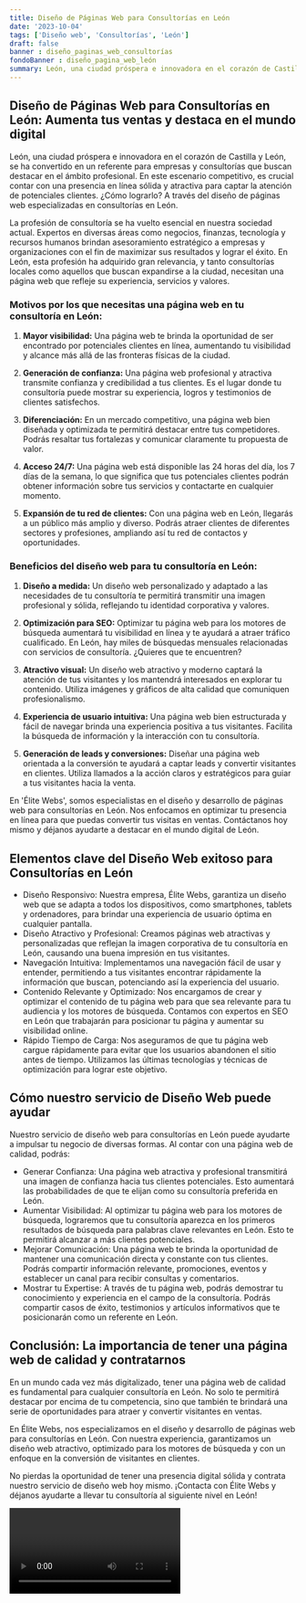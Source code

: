 ```yaml
---
title: Diseño de Páginas Web para Consultorías en León
date: '2023-10-04'
tags: ['Diseño web', 'Consultorías', 'León']
draft: false
banner : diseño_paginas_web_consultorías
fondoBanner : diseño_pagina_web_león
summary: León, una ciudad próspera e innovadora en el corazón de Castilla y León, se ha convertido en un referente para empresas y consultorías que buscan destacar en el ámbito profesional. En este escenario competitivo, es crucial contar con una presencia en línea sólida y atractiva para captar la atención de potenciales clientes. ¿Cómo lograrlo? A través del diseño de páginas web especializadas en consultorías en León.
---
```


## Diseño de Páginas Web para Consultorías en León: Aumenta tus ventas y destaca en el mundo digital

León, una ciudad próspera e innovadora en el corazón de Castilla y León, se ha convertido en un referente para empresas y consultorías que buscan destacar en el ámbito profesional. En este escenario competitivo, es crucial contar con una presencia en línea sólida y atractiva para captar la atención de potenciales clientes. ¿Cómo lograrlo? A través del diseño de páginas web especializadas en consultorías en León.

La profesión de consultoría se ha vuelto esencial en nuestra sociedad actual. Expertos en diversas áreas como negocios, finanzas, tecnología y recursos humanos brindan asesoramiento estratégico a empresas y organizaciones con el fin de maximizar sus resultados y lograr el éxito. En León, esta profesión ha adquirido gran relevancia, y tanto consultorías locales como aquellos que buscan expandirse a la ciudad, necesitan una página web que refleje su experiencia, servicios y valores.

### Motivos por los que necesitas una página web en tu consultoría en León:

1. **Mayor visibilidad:** Una página web te brinda la oportunidad de ser encontrado por potenciales clientes en línea, aumentando tu visibilidad y alcance más allá de las fronteras físicas de la ciudad.

2. **Generación de confianza:** Una página web profesional y atractiva transmite confianza y credibilidad a tus clientes. Es el lugar donde tu consultoría puede mostrar su experiencia, logros y testimonios de clientes satisfechos.

3. **Diferenciación:** En un mercado competitivo, una página web bien diseñada y optimizada te permitirá destacar entre tus competidores. Podrás resaltar tus fortalezas y comunicar claramente tu propuesta de valor.

4. **Acceso 24/7:** Una página web está disponible las 24 horas del día, los 7 días de la semana, lo que significa que tus potenciales clientes podrán obtener información sobre tus servicios y contactarte en cualquier momento.

5. **Expansión de tu red de clientes:** Con una página web en León, llegarás a un público más amplio y diverso. Podrás atraer clientes de diferentes sectores y profesiones, ampliando así tu red de contactos y oportunidades.

### Beneficios del diseño web para tu consultoría en León:

1. **Diseño a medida:** Un diseño web personalizado y adaptado a las necesidades de tu consultoría te permitirá transmitir una imagen profesional y sólida, reflejando tu identidad corporativa y valores.

2. **Optimización para SEO:** Optimizar tu página web para los motores de búsqueda aumentará tu visibilidad en línea y te ayudará a atraer tráfico cualificado. En León, hay miles de búsquedas mensuales relacionadas con servicios de consultoría. ¿Quieres que te encuentren?

3. **Atractivo visual:** Un diseño web atractivo y moderno captará la atención de tus visitantes y los mantendrá interesados en explorar tu contenido. Utiliza imágenes y gráficos de alta calidad que comuniquen profesionalismo.

4. **Experiencia de usuario intuitiva:** Una página web bien estructurada y fácil de navegar brinda una experiencia positiva a tus visitantes. Facilita la búsqueda de información y la interacción con tu consultoría.

5. **Generación de leads y conversiones:** Diseñar una página web orientada a la conversión te ayudará a captar leads y convertir visitantes en clientes. Utiliza llamados a la acción claros y estratégicos para guiar a tus visitantes hacia la venta.

En 'Élite Webs', somos especialistas en el diseño y desarrollo de páginas web para consultorías en León. Nos enfocamos en optimizar tu presencia en línea para que puedas convertir tus visitas en ventas. Contáctanos hoy mismo y déjanos ayudarte a destacar en el mundo digital de León.

<GifSeo />

<Cta />

## Elementos clave del Diseño Web exitoso para Consultorías en León

- Diseño Responsivo: Nuestra empresa, Élite Webs, garantiza un diseño web que se adapta a todos los dispositivos, como smartphones, tablets y ordenadores, para brindar una experiencia de usuario óptima en cualquier pantalla.
- Diseño Atractivo y Profesional: Creamos páginas web atractivas y personalizadas que reflejan la imagen corporativa de tu consultoría en León, causando una buena impresión en tus visitantes.
- Navegación Intuitiva: Implementamos una navegación fácil de usar y entender, permitiendo a tus visitantes encontrar rápidamente la información que buscan, potenciando así la experiencia del usuario.
- Contenido Relevante y Optimizado: Nos encargamos de crear y optimizar el contenido de tu página web para que sea relevante para tu audiencia y los motores de búsqueda. Contamos con expertos en SEO en León que trabajarán para posicionar tu página y aumentar su visibilidad online.
- Rápido Tiempo de Carga: Nos aseguramos de que tu página web cargue rápidamente para evitar que los usuarios abandonen el sitio antes de tiempo. Utilizamos las últimas tecnologías y técnicas de optimización para lograr este objetivo.

## Cómo nuestro servicio de Diseño Web puede ayudar

Nuestro servicio de diseño web para consultorías en León puede ayudarte a impulsar tu negocio de diversas formas. Al contar con una página web de calidad, podrás:

- Generar Confianza: Una página web atractiva y profesional transmitirá una imagen de confianza hacia tus clientes potenciales. Esto aumentará las probabilidades de que te elijan como su consultoría preferida en León.
- Aumentar Visibilidad: Al optimizar tu página web para los motores de búsqueda, lograremos que tu consultoría aparezca en los primeros resultados de búsqueda para palabras clave relevantes en León. Esto te permitirá alcanzar a más clientes potenciales.
- Mejorar Comunicación: Una página web te brinda la oportunidad de mantener una comunicación directa y constante con tus clientes. Podrás compartir información relevante, promociones, eventos y establecer un canal para recibir consultas y comentarios.
- Mostrar tu Expertise: A través de tu página web, podrás demostrar tu conocimiento y experiencia en el campo de la consultoría. Podrás compartir casos de éxito, testimonios y artículos informativos que te posicionarán como un referente en León.

## Conclusión: La importancia de tener una página web de calidad y contratarnos

En un mundo cada vez más digitalizado, tener una página web de calidad es fundamental para cualquier consultoría en León. No solo te permitirá destacar por encima de tu competencia, sino que también te brindará una serie de oportunidades para atraer y convertir visitantes en ventas.

En Élite Webs, nos especializamos en el diseño y desarrollo de páginas web para consultorías en León. Con nuestra experiencia, garantizamos un diseño web atractivo, optimizado para los motores de búsqueda y con un enfoque en la conversión de visitantes en clientes.

No pierdas la oportunidad de tener una presencia digital sólida y contrata nuestro servicio de diseño web hoy mismo. ¡Contacta con Élite Webs y déjanos ayudarte a llevar tu consultoría al siguiente nivel en León!

<Video />

<CtaBot job='Consultorías' city='León'/>

<Gmaps query='León+españa+maps' />